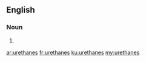 ==English==

===Noun===
{{head|en|noun plural form}}

# {{plural of|urethane|lang=en}}

[[ar:urethanes]]
[[fr:urethanes]]
[[ku:urethanes]]
[[my:urethanes]]